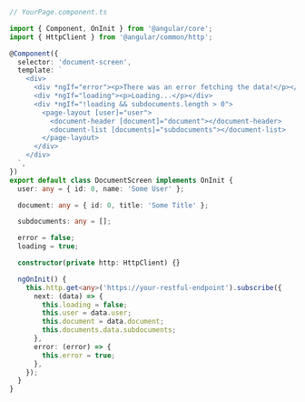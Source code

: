 ```ts
// YourPage.component.ts

import { Component, OnInit } from '@angular/core';
import { HttpClient } from '@angular/common/http';

@Component({
  selector: 'document-screen',
  template: `
    <div>
      <div *ngIf="error"><p>There was an error fetching the data!</p></div>
      <div *ngIf="loading"><p>Loading...</p></div>
      <div *ngIf="!loading && subdocuments.length > 0">
        <page-layout [user]="user">
          <document-header [document]="document"></document-header>
          <document-list [documents]="subdocuments"></document-list>
        </page-layout>
      </div>
    </div>
  `,
})
export default class DocumentScreen implements OnInit {
  user: any = { id: 0, name: 'Some User' };

  document: any = { id: 0, title: 'Some Title' };

  subdocuments: any = [];

  error = false;
  loading = true;

  constructor(private http: HttpClient) {}

  ngOnInit() {
    this.http.get<any>('https://your-restful-endpoint').subscribe({
      next: (data) => {
        this.loading = false;
        this.user = data.user;
        this.document = data.document;
        this.documents.data.subdocuments;
      },
      error: (error) => {
        this.error = true;
      },
    });
  }
}
```
